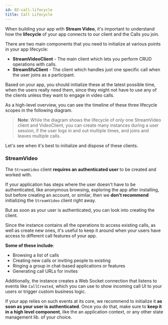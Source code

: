 ```yaml
---
id: 02-call-lifecycle
title: Call Lifecycle
---
```


When building your app with **Stream Video**, it's important to understand how the **lifecycle** of your app connects to our client and the Calls you join.

There are two main components that you need to initialize at various points in your app lifecycle:

* **StreamVideoClient** - The main client which lets you perform CRUD operations with calls.
* **StreamSfuClient** - The client which handles just one specific call when the user joins as a participant.

Based on your app, you should initialize these at the latest possible time, when the users really need them, since they might not have to use any of the clients unless they want to engage in video calls.

As a high-level overview, you can see the timeline of these three lifecycle scopes in the following diagram.

[//]: # (TODO: add relevant arch. chart diagram)


> **Note**: While the diagram shows the lifecycle of only one StreamVideo client and VideoClient, you can create many instances during a user session, if the user logs in and out multiple times, and joins and leaves multiple calls.

Let's see when it's best to initialize and dispose of these clients.

### StreamVideo

The `StreamVideo` client **requires an authenticated user** to be created and worked with.

If your application has steps where the user doesn't have to be authenticated, like anonymous browsing, exploring the app after installing, but before creating an account, or similar, then we **don't recommend** initializing the `StreamVideo` client right away.

But as soon as your user is authenticated, you can look into creating the client.

Since the instance contains all the operations to access existing calls, as well as create new ones, it's useful to keep it around when your users have access to different call features of your app.

**Some of these include**:

* Browsing a list of calls
* Creating new calls or inviting people to existing
* Ringing a group in chat-based applications or features
* Generating call URLs for invites

Additionally, the instance creates a Web Socket connection that listens to events like `CallCreated`, which you can use to show incoming call UI to your users or trigger custom business logic.

If your app relies on such events at its core, we recommend to initialize it **as soon as your user is authenticated**. Once you do that, make sure to **keep it in a high level component**, like the an application context, or any other state management lib. of your choice.
